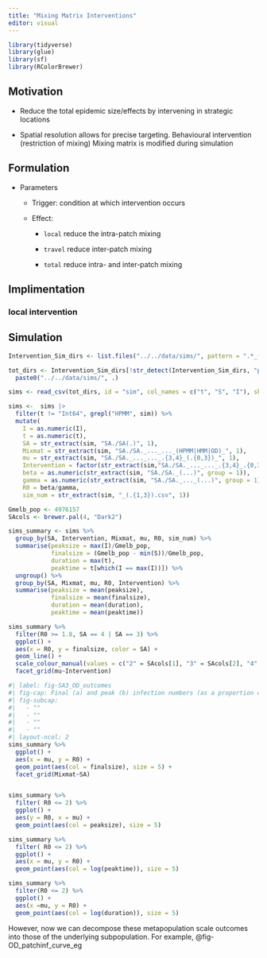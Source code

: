 ```yaml
---
title: "Mixing Matrix Interventions"
editor: visual
---
```


```r
library(tidyverse)
library(glue)
library(sf)
library(RColorBrewer)
```

## Motivation

-   Reduce the total epidemic size/effects by intervening in strategic locations

-   Spatial resolution allows for precise targeting. Behavioural intervention (restriction of mixing) Mixing matrix is modified during simulation

## Formulation

-   Parameters

    -   Trigger: condition at which intervention occurs

    -   Effect:

        -   `local` reduce the intra-patch mixing

        -   `travel` reduce inter-patch mixing

        -   `total` reduce intra- and inter-patch mixing

## Implimentation

### local intervention

## Simulation

```r
Intervention_Sim_dirs <- list.files("../../data/sims/", pattern = ".*_(none|local|travel|total)_[1-5].csv", recursive = TRUE)

tot_dirs <- Intervention_Sim_dirs[!str_detect(Intervention_Sim_dirs, "patchinf|patchsus")] %>%
  paste0("../../data/sims/", .)

sims <- read_csv(tot_dirs, id = "sim", col_names = c("t", "S", "I"), skip = 1)

sims <-  sims |>
  filter(t != "Int64", grepl("HPMM", sim)) %>%
  mutate(
    I = as.numeric(I),
    t = as.numeric(t),
    SA = str_extract(sim, "SA./SA(.)", 1),
    Mixmat = str_extract(sim, "SA./SA._..._..._(HPMM|HMM|OD)_", 1),
    mu = str_extract(sim, "SA./SA._..._..._.{3,4}_(.{0,3})_", 1),
    Intervention = factor(str_extract(sim,"SA./SA._..._..._.{3,4}_.{0,3}_(none|local|travel|total)", 1)),
    beta = as.numeric(str_extract(sim, "SA./SA._(...)", group = 1)),
    gamma = as.numeric(str_extract(sim, "SA./SA._..._(...)", group = 1)),
    R0 = beta/gamma,
    sim_num = str_extract(sim, "_(.{1,3}).csv", 1))
```

```r
Gmelb_pop <- 4976157
SAcols <- brewer.pal(4, "Dark2")

sims_summary <- sims %>% 
  group_by(SA, Intervention, Mixmat, mu, R0, sim_num) %>% 
  summarise(peaksize = max(I)/Gmelb_pop,
            finalsize = (Gmelb_pop - min(S))/Gmelb_pop,
            duration = max(t),
            peaktime = t[which(I == max(I))]) %>% 
  ungroup() %>%
  group_by(SA, Mixmat, mu, R0, Intervention) %>%
  summarise(peaksize = mean(peaksize),
            finalsize = mean(finalsize),
            duration = mean(duration),
            peaktime = mean(peaktime))

sims_summary %>%
  filter(R0 >= 1.8, SA == 4 | SA == 3) %>% 
  ggplot() +
  aes(x = R0, y = finalsize, color = SA) +
  geom_line() +
  scale_colour_manual(values = c("2" = SAcols[1], "3" = SAcols[2], "4" = SAcols[3])) +
  facet_grid(mu~Intervention)
```

```r
#| label: fig-SA3_OD_outcomes
#| fig-cap: Final (a) and peak (b) infection numbers (as a proportion of the entire population), peak time (c) and total duration (d) of a simulated SIR metapopulation model with OD mixing matrix at different values of $\delta^H$ and $R_0$
#| fig-subcap: 
#|   - ""
#|   - ""
#|   - ""
#|   - ""
#| layout-ncol: 2
sims_summary %>%
  ggplot() +
  aes(x = mu, y = R0) +
  geom_point(aes(col = finalsize), size = 5) +
  facet_grid(Mixmat~SA) 


sims_summary %>%
  filter( R0 <= 2) %>%
  ggplot() +
  aes(y = R0, x = mu) +
  geom_point(aes(col = peaksize), size = 5) 

sims_summary %>%
  filter( R0 <= 2) %>%
  ggplot() +
  aes(x = mu, y = R0) +
  geom_point(aes(col = log(peaktime)), size = 5) 

sims_summary %>%
  filter(R0 <= 2) %>%
  ggplot() +
  aes(x =mu, y = R0) +
  geom_point(aes(col = log(duration)), size = 5)
```

However, now we can decompose these metapopulation scale outcomes into those of the underlying subpopulation. For example, @fig-OD_patchinf_curve_eg


